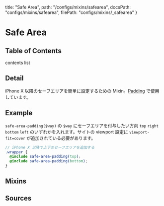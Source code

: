   title: "Safe Area",
  path: "/configs/mixins/safearea",
  docsPath: "configs/mixins/safearea",
  filePath: "configs/mixins/_safearea"
}


# Safe Area

## Table of Contents

contents list

## Detail

iPhone X 以降のセーフエリアを簡単に設定するための Mixin。[Padding](/styles/utilities/padding) で使用しています。

## Example

`safe-area-padding($way)` の `$way` にセーフエリアを付与したい方向 `top` `right` `bottom` `left` のいずれかを入れます。サイトの viewport 設定に `viewport-fit=cover` が追加されている必要があります。

```scss
// iPhone X 以降で上下のセーフエリアを追加する
.wrapper {
  @include safe-area-padding(top);
  @include safe-area-padding(bottom);
}
```

## Mixins

<PreviewMixins filePath={meta.filePath} />

## Sources

<PreviewSources
  title={meta.title}
  docsPath={meta.docsPath}
  scssPath={meta.filePath}
/>
